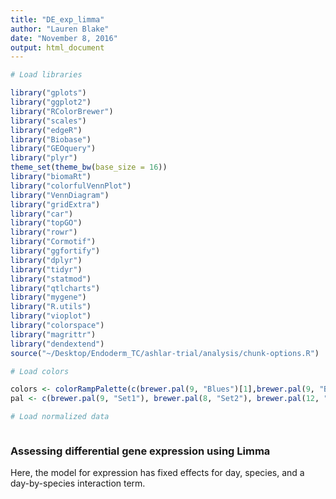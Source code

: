 ```yaml
---
title: "DE_exp_limma"
author: "Lauren Blake"
date: "November 8, 2016"
output: html_document
---
```



```r
# Load libraries

library("gplots")
library("ggplot2")
library("RColorBrewer")
library("scales")
library("edgeR")
library("Biobase")
library("GEOquery")
library("plyr")
theme_set(theme_bw(base_size = 16))
library("biomaRt")
library("colorfulVennPlot")
library("VennDiagram")
library("gridExtra")
library("car")
library("topGO")
library("rowr")
library("Cormotif")
library("ggfortify")
library("dplyr")
library("tidyr")
library("statmod")
library("qtlcharts")
library("mygene")
library("R.utils")
library("vioplot")
library("colorspace")
library("magrittr")
library("dendextend")
source("~/Desktop/Endoderm_TC/ashlar-trial/analysis/chunk-options.R")

# Load colors 

colors <- colorRampPalette(c(brewer.pal(9, "Blues")[1],brewer.pal(9, "Blues")[9]))(100)
pal <- c(brewer.pal(9, "Set1"), brewer.pal(8, "Set2"), brewer.pal(12, "Set3"))

# Load normalized data



```




### Assessing differential gene expression using Limma

Here, the model for expression has fixed effects for day, species, and a day-by-species interaction term. 